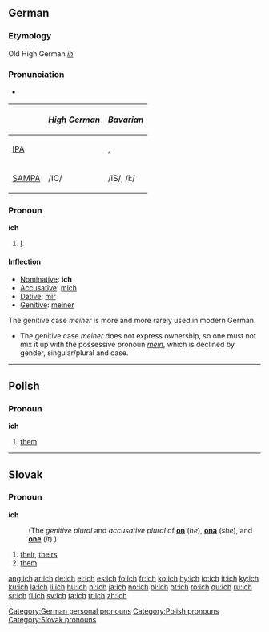 {{see|Ich}}
==German==

===Etymology===
Old High German ''[[ih]]''

===Pronunciation===
*{{audio|De-ich.ogg|audio}}
{| border=1 cellpadding=5
! !! ''High German'' !! ''Bavarian''
|-
| [[w:IPA|IPA]] ||  {{IPAchar|/ɪç/}} || {{IPAchar|/iʃ/}}, {{IPAchar|/iː/}}
|-
| [[w:SAMPA|SAMPA]] || /IC/ || /iS/, /i:/
|}

===Pronoun===
'''ich'''

# {{personal|lang=de}} [[I]].

====Inflection====
*[[Nominative]]: '''ich'''
* [[accusative|Accusative]]: [[mich]]
*[[Dative]]: [[mir]]
*[[Genitive]]: [[meiner]]

The genitive case ''meiner'' is more and more rarely used in modern German.
*The genitive case ''meiner'' does not express ownership, so one must not mix it up with the possessive pronoun ''[[mein]]'', which is declined by gender, singular/plural and case.

[[Category:German personal pronouns]]

----

==Polish==

===Pronoun===
'''ich'''

# [[them]]

[[Category:Polish pronouns]]

----

==Slovak==

===Pronoun===
'''ich'''

:(The ''genitive plural'' and ''accusative plural'' of '''[[on#Slovak|on]]''' (''he''), '''[[ona#Slovak|ona]]''' (''she''), and '''[[ono#Slovak|one]]''' (''it'').)

# [[their]], [[theirs]]
# [[them]]

[[Category:Slovak pronouns]]

[[ang:ich]]
[[ar:ich]]
[[de:ich]]
[[el:ich]]
[[es:ich]]
[[fo:ich]]
[[fr:ich]]
[[ko:ich]]
[[hy:ich]]
[[io:ich]]
[[it:ich]]
[[ky:ich]]
[[ku:ich]]
[[la:ich]]
[[li:ich]]
[[hu:ich]]
[[nl:ich]]
[[ja:ich]]
[[no:ich]]
[[pl:ich]]
[[pt:ich]]
[[ro:ich]]
[[qu:ich]]
[[ru:ich]]
[[sr:ich]]
[[fi:ich]]
[[sv:ich]]
[[ta:ich]]
[[tr:ich]]
[[zh:ich]]